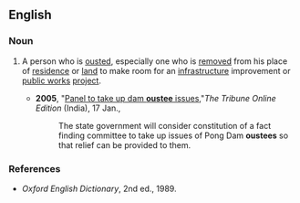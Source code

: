 ==English==

===Noun===
{{en-noun}}

#{{chiefly|India}} A person who is [[oust]]ed, especially one who is [[remove]]d from his place of [[residence]] or [[land]] to make room for an [[infrastructure]] improvement or [[public works]] [[project]]. 
#*'''2005''', "[http://www.tribuneindia.com/2005/20050117/himachal.htm#1 Panel to take up dam '''oustee''' issues],"''The Tribune Online Edition'' (India), 17 Jan.,
#*:The state government will consider constitution of a fact finding committee to take up issues of Pong Dam '''oustees''' so that relief can be provided to them.

===References===
*''Oxford English Dictionary'', 2nd ed., 1989.